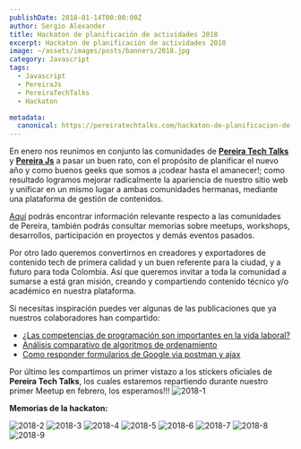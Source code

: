 ```yaml
---
publishDate: 2018-01-14T00:00:00Z
author: Sergio Alexander
title: Hackaton de planificación de actividades 2018
excerpt: Hackaton de planificación de actividades 2018
image: ~/assets/images/posts/banners/2018.jpg
category: Javascript
tags:
  - Javascript
  - PereiraJs
  - PereiraTechTalks
  - Hackaton

metadata:
  canonical: https://pereiratechtalks.com/hackaton-de-planificacion-de-actividades-2018/
---
```


En enero nos reunimos en conjunto las comunidades de **[Pereira Tech Talks](https://pereiratechtalks.com)** y **[Pereira Js](https://pereira.js.org/)** a pasar un buen rato, con el propósito de planificar el nuevo año y como buenos geeks que somos a ¡codear hasta el amanecer!; como resultado logramos mejorar radicalmente la apariencia de nuestro sitio web y unificar en un mismo lugar a ambas comunidades hermanas, mediante una plataforma de gestión de contenidos.

[Aquí](https://pereiratechtalks.com) podrás encontrar información relevante respecto a las comunidades de Pereira, también podrás consultar memorias sobre meetups, workshops, desarrollos, participación en proyectos y demás eventos pasados.

Por otro lado queremos convertirnos en creadores y exportadores de contenido tech de primera calidad y un buen referente para la ciudad, y a futuro para toda Colombia. Así que queremos invitar a toda la comunidad a sumarse a está gran misión, creando y compartiendo contenido técnico y/o académico en nuestra plataforma.

Si necesitas inspiración puedes ver algunas de las publicaciones que ya nuestros colaboradores han compartido:

* [¿Las competencias de programación son importantes en la vida laboral?](https://pereiratechtalks.com/por-que-las-competencias-de-programacion-son-importantes-en-la-vida-laboral/)
* [Análisis comparativo de algoritmos de ordenamiento](https://pereiratechtalks.com/analisis-de-algoritmos-de-ordenamiento/)
* [Como responder formularios de Google via postman y ajax](https://pereiratechtalks.com/como-responder-formularios-de-google-via-postman-y-ajax/)

Por último les compartimos un primer vistazo a los stickers oficiales de **Pereira Tech Talks**, los cuales estaremos repartiendo durante nuestro primer Meetup en febrero, los esperamos!!!
![2018-1](~/assets/images/posts/content/2018-1.jpg)

**Memorias de la hackaton:**

![2018-2](~/assets/images/posts/content/2018-2.jpg)
![2018-3](~/assets/images/posts/content/2018-3.jpg)
![2018-4](~/assets/images/posts/content/2018-4.jpg)
![2018-5](~/assets/images/posts/content/2018-5.jpg)
![2018-6](~/assets/images/posts/content/2018-6.jpg)
![2018-7](~/assets/images/posts/content/2018-7.jpg)
![2018-8](~/assets/images/posts/content/2018-8.jpg)
![2018-9](~/assets/images/posts/content/2018-9.jpg)